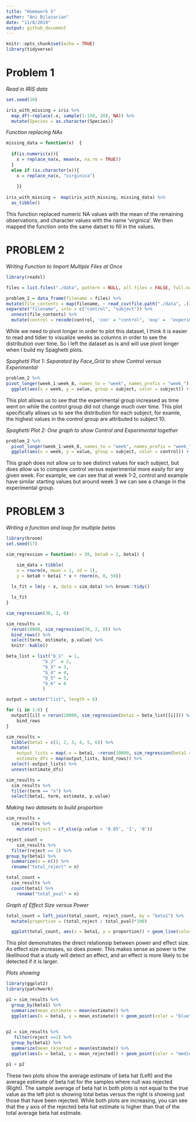 ```yaml
---
title: "Homework 5"
author: "Ani Bilazarian"
date: "11/8/2019"
output: github_document
---
```


```r
knitr::opts_chunk$set(echo = TRUE)
library(tidyverse)
```


# Problem 1 

_Read in IRIS data_

```r
set.seed(10)

iris_with_missing = iris %>% 
  map_df(~replace(.x, sample(1:150, 20), NA)) %>%
  mutate(Species = as.character(Species))
```

_Function replacing NAs_

```r

missing_data = function(x)  {
  
  if(is.numeric(x)){
    x = replace_na(x, mean(x, na.rm = TRUE))
  } 
  else if (is.character(x)){
    x = replace_na(x, "virginica")
  
    }}
  
iris_with_missing =  map(iris_with_missing, missing_data) %>% 
  as_tibble() 

```

This function replaced numeric NA values with the mean of the remaining observations, and character values with the name 'virginica'. We then mapped the function onto the same datset to fill in the values. 

# PROBLEM 2

_Writing Function to Import Multiple Files at Once_ 


```r
library(readxl)

files = list.files("./data", pattern = NULL, all.files = FALSE, full.names = FALSE) 

problem_2 = data_frame(filename = files) %>% 
mutate(file_contents = map(filename, ~ read_csv(file.path("./data", .)))) %>% 
separate("filename", into = c("control", "subject")) %>% 
  unnest(file_contents) %>% 
  mutate(control = recode(control, 'con' = "control", 'exp' =  "experimental"))
```

While we need to pivot longer in order to plot this dataset, I think it is easier to read and tidier to visualize weeks as columns in order to see the distribution over time. So I left the dataset as is and will use pivot longer when I build my Spaghetti plots. 


_Spaghetti Plot 1: Separated by Face_Grid to show Control versus Experimental_

```r
problem_2 %>% 
pivot_longer(week_1:week_8, names_to = "week", names_prefix = "week_") %>% 
  ggplot(aes(x = week, y = value, group = subject, color = subject)) + geom_path() + labs(title = "Distribution of Observations Across Weeks") + facet_grid(~control) + viridis::scale_color_viridis(discrete = TRUE) + theme(legend.position = "bottom")
```

This plot allows us to see that the experimental group increased as time went on while the control group did not change much over time. This plot specifically allows us to see the distribution for each subject, for examle, the highest values in the control group are attributed to subject 10.


_Spaghetti Plot 2: One graph to show Control and Experimental together_

```r
problem_2 %>% 
  pivot_longer(week_1:week_8, names_to = "week", names_prefix = "week_") %>% 
  ggplot(aes(x = week, y = value, group = subject, color = control)) + geom_path() + labs(title = "Distribution of Observations Across Weeks") + viridis::scale_color_viridis(discrete = TRUE) + theme(legend.position = "bottom")

```

This graph does not allow us to see distinct values for each subject, but does allow us to compare control versus experimental more easily for any given week. For example, we can see that at week 1-2, control and example have similar starting values but around week 3 we can see a change in the experimental group. 

# PROBLEM 3 

_Writing a function and loop for multiple betas_

```r
library(broom)
set.seed(17)

sim_regression = function(n = 30, beta0 = 2, beta1) {

    sim_data = tibble(
    x = rnorm(n, mean = 1, sd = 1),
    y = beta0 + beta1 * x + rnorm(n, 0, 50))
  
  ls_fit = lm(y ~ x, data = sim_data) %>% broom::tidy()

  ls_fit
}

sim_regression(30, 2, 0)

sim_results = 
  rerun(10000, sim_regression(30, 2, 0)) %>% 
  bind_rows() %>% 
  select(term, estimate, p.value) %>% 
  knitr::kable()
```


```r
beta_list = list("b_1"  = 1, 
              "b_2"  = 2, 
              "b_3" = 3, 
              "b_4" = 4,
              "b_5" = 5,
              "b_6" = 6
              )

output = vector("list", length = 6)

for (i in 1:6) {
  output[[i]] = rerun(10000, sim_regression(beta1 = beta_list[[i]])) %>% 
    bind_rows
}

sim_results = 
  tibble(beta1 = c(1, 2, 3, 4, 5, 6)) %>% 
  mutate(
    output_lists = map(.x = beta1, ~rerun(10000, sim_regression(beta1 = .x))),
    estimate_dfs = map(output_lists, bind_rows)) %>% 
  select(-output_lists) %>% 
  unnest(estimate_dfs)

sim_results = 
  sim_results %>% 
  filter(term == "x") %>% 
  select(beta1, term, estimate, p.value)
```

_Making two datasets to build proportion_

```r
sim_results = 
  sim_results %>% 
    mutate(reject = if_else(p.value < '0.05', '1', '0')) 

reject_count = 
    sim_results %>% 
  filter(reject == 1) %>% 
group_by(beta1) %>% 
  summarize(n = n()) %>% 
  rename("total_reject" = n)

total_count = 
  sim_results %>% 
  count(beta1) %>% 
    rename("total_pval" = n)
```



_Graph of Effect Size versus Power_

```r
total_count = left_join(total_count, reject_count, by = "beta1") %>% 
  mutate(proportion = (total_reject / total_pval)*100) 

  ggplot(total_count, aes(x = beta1, y = proportion)) + geom_line(color = "blue") + labs(title = "Proportion of Times Null was Rejected", x = "Effect Size", y = "Power") + scale_x_continuous(breaks = c(0,1,2,3,4,5,6))
```

This plot demonstrates the direct relationsip between power and effect size. As effect size increases, so does power. This makes sense as power is the likelihood that a study will detect an effect, and an effect is more likely to be detected if it is larger. 


_Plots showing_

```r
library(ggplot2)
library(patchwork)

p1 = sim_results %>% 
  group_by(beta1) %>% 
  summarize(mean_estimate = mean(estimate)) %>% 
  ggplot(aes(x = beta1, y = mean_estimate)) + geom_point(color = "blue") + labs(x = "true beta", y = "average beta hat estimate", title = "Total Values") + geom_line(color = "blue")

          
p2 = sim_results %>% 
   filter(reject ==1) %>% 
  group_by(beta1) %>% 
  summarize(mean_rejected = mean(estimate)) %>% 
  ggplot(aes(x = beta1, y = mean_rejected)) + geom_point(color = "mediumorchid") + labs(x = "true beta", y = "rejected beta hat estimate", title = "Rejected Values") + geom_line(color = "mediumorchid")

p1 + p2
```

These two plots show the average estimate of beta hat (Left) and the average estimate of beta hat for the samples where null was rejected (Right). The sample average of beta hat in both plots is not equal to the true value as the left plot is showing total betas versus the right is showing just those that have been rejected. While both plots are increasing, you can see that the y axis of the rejected beta hat estimate is higher than that of the total average beta hat estimate. 
